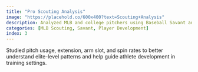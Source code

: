 ```yaml
---
title: "Pro Scouting Analysis"
image: "https://placehold.co/600x400?text=Scouting+Analysis"
description: Analyzed MLB and college pitchers using Baseball Savant and FanGraphs data.
categories: [MLB Scouting, Savant, Player Development]
index: 3
---
```


Studied pitch usage, extension, arm slot, and spin rates to better understand elite-level patterns and help guide athlete development in training settings.
